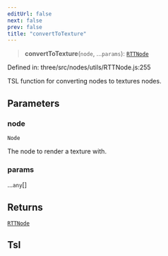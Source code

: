 ```yaml
---
editUrl: false
next: false
prev: false
title: "convertToTexture"
---
```


> **convertToTexture**(`node`, ...`params`): [`RTTNode`](../classes/Three.WebGPU.RTTNode.html)

Defined in: three/src/nodes/utils/RTTNode.js:255

TSL function for converting nodes to textures nodes.

## Parameters

### node

`Node`

The node to render a texture with.

### params

...`any`[]

## Returns

[`RTTNode`](../classes/Three.WebGPU.RTTNode.html)

## Tsl
